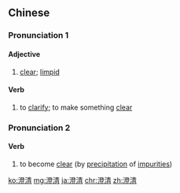==Chinese==
{{zh-forms}}

===Pronunciation 1===
{{zh-pron
|m=chéngqīng
|c=cing4 cing1
|mn=têng-chheng
|ma=Zh-chéngqing.ogg
|cat=a,v
}}

====Adjective====
{{zh-adj}}

# {{lb|zh|of liquid}} [[clear]]; [[limpid]]

====Verb====
{{zh-verb}}

# to [[clarify]]; to make something [[clear]]
#: {{zh-x|澄清 事實|to '''clarify''' the facts}}

===Pronunciation 2===
{{zh-pron
|m=dèngqīng
|c=dang6 cing1
|cat=v
}}

====Verb====
{{zh-verb}}

# {{lb|zh|of liquid}} to become [[clear]] (by [[precipitation]] of [[impurities]])

{{zh-cat|Advanced}}

[[ko:澄清]]
[[mg:澄清]]
[[ja:澄清]]
[[chr:澄清]]
[[zh:澄清]]